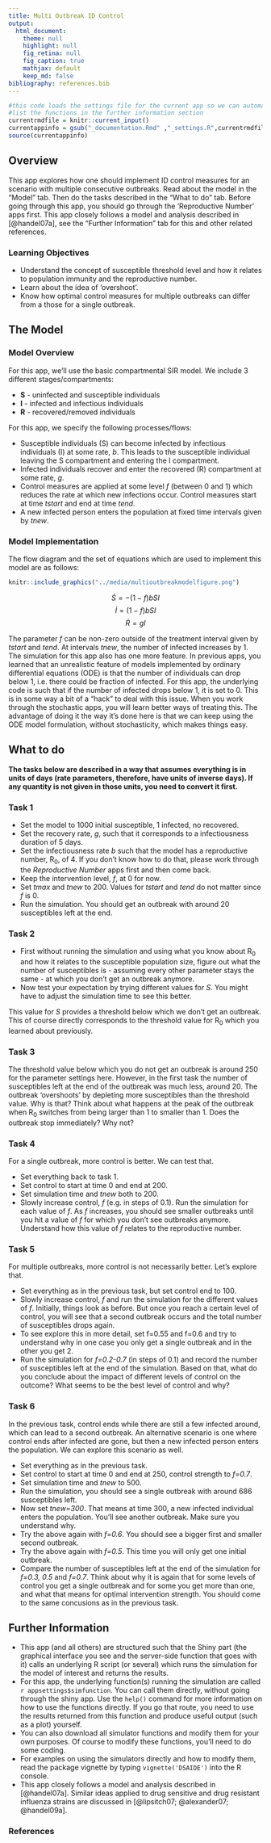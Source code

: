 ```yaml
---
title: Multi Outbreak ID Control 
output:
  html_document:
    theme: null
    highlight: null
    fig_retina: null
    fig_caption: true
    mathjax: default 
    keep_md: false
bibliography: references.bib
---
```



```r
#this code loads the settings file for the current app so we can automatically 
#list the functions in the further information section
currentrmdfile = knitr::current_input() 
currentappinfo = gsub("_documentation.Rmd" ,"_settings.R",currentrmdfile)
source(currentappinfo)
```



## Overview {#shinytab1}
This app explores how one should implement ID control measures for an scenario with multiple consecutive outbreaks. Read about the model in the "Model" tab. Then do the tasks described in the "What to do" tab. Before going through this app, you should go through the 'Reproductive Number' apps first. This app closely follows a model and analysis described in [@handel07a], see the "Further Information" tab for this and other related references.

### Learning Objectives
* Understand the concept of susceptible threshold level and how it relates to population immunity and the reproductive number.
* Learn about the idea of 'overshoot'.
* Know how optimal control measures for multiple outbreaks can differ from a those for a single outbreak.


## The Model {#shinytab2}

### Model Overview
For this app, we'll use the basic compartmental SIR model. We include 3 different stages/compartments: 

* **S** - uninfected and susceptible individuals 
* **I** - infected and infectious individuals
* **R** - recovered/removed individuals

For this app, we specify the following processes/flows: 

* Susceptible individuals (S) can become infected by infectious individuals (I) at some rate, _b_. This leads to the susceptible individual leaving the S compartment and entering the I compartment.   
* Infected individuals recover and enter the recovered (R) compartment at some rate, _g_.
* Control measures are applied at some level _f_ (between 0 and 1) which reduces the rate at which new infections occur. Control measures start at time _tstart_ and end at time _tend_.
* A new infected person enters the population at fixed time intervals given by _tnew_.

### Model Implementation
The flow diagram and the set of equations which are used to implement this model are as follows:

```r
knitr::include_graphics("../media/multioutbreakmodelfigure.png")
```



$$\dot S = -(1-f) b SI$$ 
$$\dot I = (1-f)b S I$$
$$\dot R = g I$$

The parameter _f_ can be non-zero outside of the treatment interval given by _tstart_ and _tend_. At intervals _tnew_, the number of infected increases by 1. The simulation for this app also has one more feature. In previous apps, you learned that an unrealistic feature of models implemented by ordinary differential equations (ODE) is that the number of individuals can drop below 1, i.e. there could be fraction of infected. For this app, the underlying code is such that if the number of infected drops below 1, it is set to 0. This is in some way a bit of a "hack" to deal with this issue. When you work through the stochastic apps, you will learn better ways of treating this. The advantage of doing it the way it's done here is that we can keep using the ODE model formulation, without stochasticity, which makes things easy.



## What to do {#shinytab3}


**The tasks below are described in a way that assumes everything is in units of days (rate parameters, therefore, have units of inverse days). If any quantity is not given in those units, you need to convert it first.**


### Task 1 
* Set the model to 1000 initial susceptible, 1 infected, no recovered.
* Set the recovery rate, _g_, such that it corresponds to a infectiousness duration of 5 days.  
* Set the infectiousness rate _b_ such that the model has a reproductive number, R~0~, of 4. If you don't know how to do that, please work through the _Reproductive Number_ apps first and then come back.
* Keep the intervention level, _f_, at 0 for now.
* Set _tmax_ and _tnew_ to 200. Values for _tstart_ and _tend_ do not matter since _f_ is 0.
* Run the simulation. You should get an outbreak with around 20 susceptibles left at the end.


### Task 2 
* First without running the simulation and using what you know about R~0~ and how it relates to the susceptible population size, figure out what the number of susceptibles is - assuming every other parameter stays the same - at which you don't get an outbreak anymore. 
* Now test your expectation by trying different values for _S_. You might have to adjust the simulation time to see this better.

This value for _S_ provides a threshold below which we don't get an outbreak. This of course directly corresponds to the threshold value for R~0~ which you learned about previously. 

### Task 3 
The threshold value below which you do not get an outbreak is around 250 for the parameter settings here. However, in the first task the number of susceptibles left at the end of the outbreak was much less, around 20. The outbreak 'overshoots' by depleting more susceptibles than the threshold value. Why is that? Think about what happens at the peak of the outbreak when R~0~ switches from being larger than 1 to smaller than 1. Does the outbreak stop immediately? Why not? 

### Task 4 
For a single outbreak, more control is better. We can test that.

* Set everything back to task 1. 
* Set control to start at time 0 and end at 200.
* Set simulation time and _tnew_ both to 200.
* Slowly increase control, _f_ (e.g. in steps of 0.1). Run the simulation for each value of _f_. As _f_ increases, you should see smaller outbreaks until you hit a value of _f_ for which you don't see outbreaks anymore. Understand how this value of _f_ relates to the reproductive number.

### Task 5 
For multiple outbreaks, more control is not necessarily better. Let's explore that.

* Set everything as in the previous task, but set control end to 100.
* Slowly increase control, _f_ and run the simulation for the different values of _f_. Initially, things look as before. But once you reach a certain level of control, you will see that a second outbreak occurs and the total number of susceptibles drops again.
* To see explore this in more detail, set f=0.55 and f=0.6 and try to understand why in one case you only get a single outbreak and in the other you get 2.
* Run the simulation for _f=0.2-0.7_ (in steps of 0.1) and record the number of susceptibles left at the end of the simulation. Based on that, what do you conclude about the impact of different levels of control on the outcome? What seems to be the best level of control and why? 


### Task 6 
In the previous task, control ends while there are still a few infected around, which can lead to a second outbreak. An alternative scenario is one where control ends after infected are gone, but then a new infected person enters the population. We can explore this scenario as well.

* Set everything as in the previous task.
* Set control to start at time 0 and end at 250, control strength to _f=0.7_.
* Set simulation time and _tnew_ to 500.
* Run the simulation, you should see a single outbreak with around 686 susceptibles left.
* Now set _tnew=300_. That means at time 300, a new infected individual enters the population. You'll see another outbreak. Make sure you understand why.
* Try the above again with _f=0.6_. You should see a bigger first and smaller second outbreak.
* Try the above again with _f=0.5_. This time you will only get one initial outbreak.
* Compare the number of susceptibles left at the end of the simulation for _f=0.3, 0.5_ and _f=0.7_. Think about why it is again that for some levels of control you get a single outbreak and for some you get more than one, and what that means for optimal intervention strength. You should come to the same concusions as in the previous task.


## Further Information {#shinytab4}
* This app (and all others) are structured such that the Shiny part (the graphical interface you see and the server-side function that goes with it) calls an underlying R script (or several) which runs the simulation for the model of interest and returns the results.
* For this app, the underlying function(s) running the simulation are called ``r appsettings$simfunction``. You can call them directly, without going through the shiny app. Use the `help()` command for more information on how to use the functions directly. If you go that route, you need to use the results returned from this function and produce useful output (such as a plot) yourself. 
* You can also download all simulator functions and modify them for your own purposes.  Of course to modify these functions, you'll need to do some coding.
* For examples on using the simulators directly and how to modify them, read the package vignette by typing `vignette('DSAIDE')` into the R console.
* This app closely follows a model and analysis described in [@handel07a]. Similar ideas applied to drug sensitive and drug resistant influenza strains are discussed in [@lipsitch07; @alexander07; @handel09a].

### References



